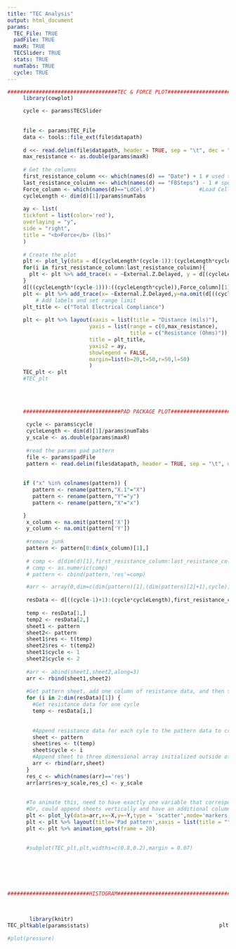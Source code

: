 ```yaml
---
title: "TEC Analysis"
output: html_document
params:
  TEC_File: TRUE
  padFile: TRUE
  maxR: TRUE
  TECSlider: TRUE 
  stats: TRUE
  numTabs: TRUE
  cycle: TRUE
---
```


```r

###################################TEC & FORCE PLOT##################################################################################
     library(cowplot)

     cycle <- params$TECSlider
     
    
     file <- params$TEC_File
     data <- tools::file_ext(file$datapath)
     
     d <<- read.delim(file$datapath, header = TRUE, sep = "\t", dec = ".", comment.char = "!", fill = TRUE,skip=22)
     max_resistance <- as.double(params$maxR)
    
     # Get the columns
     first_resistance_column <<- which(names(d) == "Date") + 1 # used to indicate which column is the first one that contains resistacne data
     last_resistance_coluimn <<- which(names(d) == "FBSteps") - 1 # specifies the last column that contains resistance data
     Force_column <- which(names(d)=="LdCel.0")              #Load Cell data - forces
     cycleLength <- dim(d)[1]/params$numTabs
     
     ay <- list(
     tickfont = list(color='red'),
     overlaying = "y",
     side = "right",
     title = "<b>Force</b> (lbs)"
     )
    
     # Create the plot
     plt <- plot_ly(data = d[(cycleLength*(cycle-1)):(cycleLength*cycle),], type = "scatter", mode = "lines")
     for(i in first_resistance_column:last_resistance_coluimn){
       plt <- plt %>% add_trace(x = ~External.Z.Delayed, y = d[(cycleLength*(cycle-1)):(cycleLength*cycle),i], name = names(d)[i])
     }
     d[((cycleLength*(cycle-1))):((cycleLength*cycle)),Force_column][1] <- 0
     plt <- plt %>% add_trace(x= ~External.Z.Delayed,y=na.omit(d[((cycleLength*(cycle-1))):((cycleLength*cycle)),Force_column]),name = "Force", yaxis="y2",line=list(width=5,color='red'))      #Force trace
         # Add labels and set range limit
     plt_title <- c("Total Electrical Compliance")
   
     plt <- plt %>% layout(xaxis = list(title = "Distance (mils)"),
                          yaxis = list(range = c(0,max_resistance),
                                       title = c("Resistance (Ohms)")),
                          title = plt_title,
                          yaxis2 = ay,
                          showlegend = FALSE,
                          margin=list(b=20,t=50,r=50,l=50)
                          )
     TEC_plt <- plt
     #TEC_plt
     
     
     
     
     ###############################PAD PACKAGE PLOT#########################################
     
      cycle <- params$cycle
      cycleLength <- dim(d)[1]/params$numTabs 
      y_scale <- as.double(params$maxR)
      
      #read the params pad pattern
      file <- params$padFile
      pattern <- read.delim(file$datapath, header = TRUE, sep = "\t", dec = ".", comment.char = "!", fill = TRUE,skip=2)
      
      
     if ("x" %in% colnames(pattern)) {
        pattern <- rename(pattern,"X.1"="X")
        pattern <- rename(pattern,"Y"="y")
        pattern <- rename(pattern,"X"="x")

     }
      x_column <- na.omit(pattern['X'])
      y_column <- na.omit(pattern['Y'])
      
      #remove junk
      pattern <- pattern[0:dim(x_column)[1],]
      
      # comp <- d[dim(d)[1],first_resistance_column:last_resistance_coluimn]
      # comp <- as.numeric(comp)
      # pattern <- cbind(pattern,'res'=comp)

      #arr <- array(0,dim=c(dim(pattern)[1],(dim(pattern)[2]+1),cycle))
      
      resData <- d[((cycle-1)+1):(cycle*cycleLength),first_resistance_column:last_resistance_coluimn,] #address each res set with resData[n,]
      
      temp <- resData[1,]
      temp2 <- resData[2,]
      sheet1 <- pattern
      sheet2<- pattern
      sheet1$res <- t(temp)
      sheet2$res <- t(temp2)
      sheet1$cycle <- 1
      sheet2$cycle <- 2
  
      #arr <- abind(sheet1,sheet2,along=3)
      arr <- rbind(sheet1,sheet2)
  
      #Get pattern sheet, add one column of resistance data, and then stack sheets together. To add one column... 
      for (i in 2:dim(resData)[1]) {
        #Get resistance data for one cycle
        temp <- resData[i,]
        
        
        #Append resistance data for each cyle to the pattern data to create a sheet
        sheet <- pattern
        sheet$res <- t(temp)
        sheet$cycle <- i
        #Append sheet to three dimensional array initialized outside of the loop
        arr <- rbind(arr,sheet)
      }
      res_c <- which(names(arr)=='res')
      arr[arr$res>y_scale,res_c] <- y_scale
      
       
      #To animate this, need to have exactly one variable that corresponds to the X/Y position sheet
      #Or, could append sheets vertically and have an additional column label for cycle, and set frame to cycle 
      plt <- plot_ly(data=arr,x=~X,y=~Y,type = 'scatter',mode='markers',color=~res,frame=~cycle)
      plt <- plt %>% layout(title='Pad pattern',xaxis = list(title = ""),yaxis = list(title = ""))
      plt <- plt %>% animation_opts(frame = 20)
      
      
      #subplot(TEC_plt,plt,widths=c(0.8,0.2),margin = 0.07)     
   

      
      
      
      
##########################HISTOGRAM###################################################
      
      
```

<div>
 <div style = "float:left">
 ```r
 TEC_plt
 ```
 </div>

 <div style = "float:right">
 ```r
 plt
 ```
 </div>
</div>



```r
library(knitr)
kable(params$stats)
```



```r
#plot(pressure)
```


 
  
    
